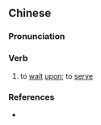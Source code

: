 {{also|趋侍}}
==Chinese==
{{zh-forms|s=趋侍}}

===Pronunciation===
{{zh-pron
|m=qūshì
|cat=v
}}

===Verb===
{{zh-verb}}

# {{lb|zh|archaic}} to [[wait]] [[upon]]; to [[serve]]

===References===
* {{cite-web|url=http://xh.5156edu.com/|title=趨侍|work=Xinhua Online Dictionary </i> (在线新华字典)|language=Mandarin|accessdate=2009-06-07}}